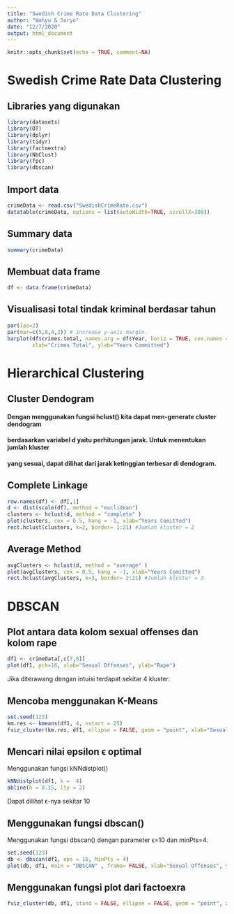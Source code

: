 ```yaml
---
title: "Swedish Crime Rate Data Clustering"
author: "Wahyu & Suryo"
date: "12/7/2020"
output: html_document
---
```


```r
knitr::opts_chunk$set(echo = TRUE, comment=NA)

```

# Swedish Crime Rate Data Clustering

## Libraries yang digunakan
```r

library(datasets)
library(DT)
library(dplyr)
library(tidyr)
library(factoextra)
library(NbClust)
library(fpc)
library(dbscan)
```
## Import data
```r
crimeData <- read.csv("SwedishCrimeRate.csv")
datatable(crimeData, options = list(autoWidth=TRUE, scrollX=300))
```


## Summary data
```r
summary(crimeData)
```
## Membuat data frame
```r
df <- data.frame(crimeData)
```

##  Visualisasi total tindak kriminal berdasar tahun
```r
par(las=2)
par(mar=c(5,8,4,2)) # increase y-axis margin.
barplot(df$crimes.total, names.arg = df$Year, horiz = TRUE, cex.names = 0.5,
        xlab="Crimes Total", ylab="Years Committed")
```

# Hierarchical Clustering
## Cluster Dendogram
#### Dengan menggunakan fungsi hclust() kita dapat men-generate cluster dendogram
#### berdasarkan variabel d yaitu perhitungan jarak. Untuk menentukan jumlah kluster
#### yang sesuai, dapat dilihat dari jarak ketinggian terbesar di dendogram.

## Complete Linkage
```r
row.names(df) <- df[,1]
d <- dist(scale(df), method = "euclidean")
clusters <- hclust(d, method = "complete" )
plot(clusters, cex = 0.5, hang = -1, xlab="Years Comitted")
rect.hclust(clusters, k=2, border= 1:21) #Jumlah kluster = 2
```

## Average Method
```r
avgClusters <- hclust(d, method = "average" )
plot(avgClusters, cex = 0.5, hang = -1, xlab="Years Comitted")
rect.hclust(avgClusters, k=3, border= 2:21) #Jumlah kluster = 3
```

# DBSCAN
## Plot antara data kolom sexual offenses dan kolom rape
```r
df1 <- crimeData[,c(7,8)]
plot(df1, pch=16, xlab="Sexual Offenses", ylab="Rape")
```

Jika diterawang dengan intuisi terdapat sekitar 4 kluster.

## Mencoba menggunakan K-Means
```r
set.seed(123)
km.res <- kmeans(df1, 4, nstart = 25)
fviz_cluster(km.res, df1, ellipse = FALSE, geom = "point", xlab="Sexual Offenses", ylab="Rape")
```

## Mencari nilai epsilon ϵ optimal
Menggunakan fungsi kNNdistplot()
```r
kNNdistplot(df1, k =  4)
abline(h = 0.15, lty = 2)
```

Dapat dilihat ϵ-nya sekitar 10

## Menggunakan fungsi dbscan()
Menggunakan fungsi dbscan() dengan parameter ϵ=10 dan minPts=4.

```r
set.seed(123)
db <- dbscan(df1, eps = 10, MinPts = 4)
plot(db, df1, main = "DBSCAN" , frame= FALSE, xlab="Sexual Offenses", ylab="Rape")
```

## Menggunakan fungsi plot dari factoexra
```r
fviz_cluster(db, df1, stand = FALSE, ellipse = FALSE, geom = "point", xlab="Sexual Offenses", ylab="Rape")
```